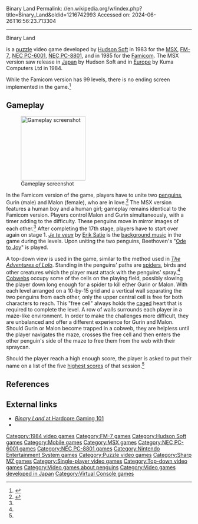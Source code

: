 Binary Land
Permalink: //en.wikipedia.org/w/index.php?title=Binary_Land&oldid=1216742993
Accessed on: 2024-06-26T16:56:23.713304



------
Binary Land
{{Infobox video game
|title = Binary Land
|image=BinaryLandBoxShotNES.jpg
|caption=Japanese Famicom cover art
|developer=[[Hudson Soft]]
|publisher= Hudson Soft
|platforms=[[MSX]], [[FM-7]], [[NEC PC-6001]], [[NEC PC-8801]], [[Nintendo Entertainment System|Famicom]]
|released= 1983
|genre=[[Puzzle video game|Puzzle]]
|modes=[[Single-player video game|Single-player]]
}}

{{nihongo|'''''Binary Land'''''|バイナリィランド|Bainarī Rando}} is a [[puzzle video game|puzzle]] video game developed by [[Hudson Soft]] in 1983 for the [[MSX]], [[FM-7]], [[NEC PC-6001]], [[NEC PC-8801]], and in 1985 for the [[Nintendo Entertainment System|Famicom]]. The MSX version saw release in [[Japan]] by Hudson Soft and in [[Europe]] by Kuma Computers Ltd in 1984.

While the Famicom version has 99 levels, there is no ending screen implemented in the game.<ref>{{cite web|title=Ending information (Famicom version) |language=Japanese|url=http://www25.atwiki.jp/famicomall/pages/1114.html|publisher=FC no Game Seiha Shimasho|accessdate=2013-01-23}}</ref>

==Gameplay==
[[File:BinaryLandFamicomScreenshot.png|175px|left|thumb|Gameplay screenshot]]

In the Famicom version of the game, players have to unite two [[penguin]]s, Gurin (male) and Malon (female), who are in love.<ref name="geocitiesjp">{{cite web|title=Top score list/basic gameplay information|language=Japanese|url=http://www.geocities.jp/frnyanko/setsumei/famicom/binaryland/binaryland.html|publisher=Geocities.jp|accessdate=2013-01-23|archive-url=https://web.archive.org/web/20181006062148/http://www.geocities.jp/frnyanko/setsumei/famicom/binaryland/binaryland.html|archive-date=2018-10-06|url-status=dead}}</ref> The MSX version features a human boy and a human girl; gameplay remains identical to the Famicom version. Players control Malon and Gurin simultaneously, with a timer adding to the difficulty. These penguins move in mirror images of each other.<ref name="geocitiesjp"/> After completing the 17th stage, players have to start over again on stage 1. ''[[Je te veux]]'' by [[Erik Satie]] is the [[background music]] in the game during the levels. Upon uniting the two penguins, Beethoven's "[[Symphony No. 9 (Beethoven)|Ode to Joy]]" is played.

A top-down view is used in the game, similar to the method used in ''[[Adventures of Lolo|The Adventures of Lolo]]''. Standing in the penguins' paths are [[spider]]s, birds and other creatures which the player must attack with the penguins' spray.<ref name="geocitiesjp"/> [[Spider web|Cobwebs]] occupy some of the cells on the playing field, possibly slowing the player down long enough for a spider to kill either Gurin or Malon. With each level arranged on a 10-by-15 grid and a vertical wall separating the two penguins from each other, only the upper central cell is free for both characters to reach. This "free cell" always holds the [[Cage (enclosure)|cage]]d heart that is required to complete the level. A row of walls surrounds each player in a maze-like environment. In order to make the challenges more difficult, they are unbalanced and offer a different experience for Gurin and Malon. Should Gurin or Malon become trapped in a cobweb, they are helpless until the player navigates the maze, crosses the free cell and then enters the other penguin's side of the maze to free them from the web with their spraycan.

Should the player reach a high enough score, the player is asked to put their name on a list of the five [[high score|highest scores]] of that session.<ref name="geocitiesjp"/>

==References==
{{reflist}}

==External links==
*[https://hg101.kontek.net/binaryland/binaryland.htm ''Binary Land'' at Hardcore Gaming 101]
*{{moby game|id=/binary-land}}

[[Category:1984 video games]]
[[Category:FM-7 games]]
[[Category:Hudson Soft games]]
[[Category:Mobile games]]
[[Category:MSX games]]
[[Category:NEC PC-6001 games]]
[[Category:NEC PC-8801 games]]
[[Category:Nintendo Entertainment System games]]
[[Category:Puzzle video games]]
[[Category:Sharp MZ games]]
[[Category:Single-player video games]]
[[Category:Top-down video games]]
[[Category:Video games about penguins]]
[[Category:Video games developed in Japan]]
[[Category:Virtual Console games]]